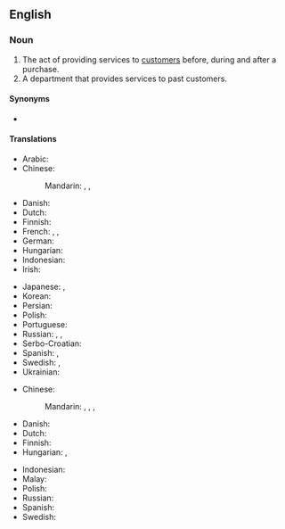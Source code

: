 ==English==
{{wikipedia}}

===Noun===
{{en-noun|-}}

# The act of providing services to [[customer]]s before, during and after a purchase.
# A department that provides services to past customers.

====Synonyms====
* {{l|en|client service}}

====Translations====
{{trans-top|act of providing services}}
* Arabic: {{t|ar|خِدْمَة اَلْعُمَلَاء|f|tr=ḵidmat al-ʿumalāʾ}}
* Chinese:
*: Mandarin: {{t|cmn|顧客服務|sc=Hani}}, {{t|cmn|顾客服务|tr=gùkè fúwù|sc=Hani}}, {{t+|cmn|客服|tr=kèfú}}
* Danish: {{t|da|kundeservice|c}}
* Dutch: {{t+|nl|klantenservice|m|f}}
* Finnish: {{t+|fi|asiakaspalvelu}}
* French: {{t|fr|service client|m}}, {{t+|fr|service clientèle|m}}, {{t|fr|service à la clientèle|m}}
* German: {{t+|de|Kundendienst|m}}
* Hungarian: {{t|hu|ügyfélszolgálat}}
* Indonesian: {{t|id|pelayanan pelanggan}}
* Irish: {{t|ga|seirbhís chustaiméirí|f}}
{{trans-mid}}
* Japanese: {{t|ja|顧客サービス|tr=kokyaku sābisu|sc=Jpan}}, {{qualifier|after service}} {{t|ja|アフターサービス|tr=afutāsābisu|sc=Jpan}}
* Korean: {{t|ko|고객 서비스|sc=Kore}}
* Persian: {{t-needed|fa}}
* Polish: {{t|pl|obsługa klientów|f}}
* Portuguese: {{t|pt|[[serviço]] [[de]] [[atendimento]] [[ao]] [[cliente]]|m}}
* Russian: {{t|ru|обслу́живание клие́нтов|n}}, {{t|ru|слу́жба рабо́ты с покупа́телями|f}}, {{t+|ru|се́рвис|m|tr=sɛ́rvis}}
* Serbo-Croatian: {{t|sh|služba za korisnike|f}}
* Spanish: {{t|es|servicio de atención al cliente|m}}, {{t|es|servicio al cliente|m}}
* Swedish: {{t+|sv|kundtjänst|c}}, {{t|sv|kundservice|c}}
* Ukrainian: {{t-needed|uk}}
{{trans-bottom}}

{{trans-top|department}}
* Chinese:
*: Mandarin: {{t|cmn|[[顧客服務]][[部]]|sc=Hani}}, {{t|cmn|[[顾客服务]][[部]]|tr=gùkè fúwùbù|sc=Hani}}, {{t|cmn|[[客服]][[部]]|sc=Hani}}, {{t|cmn|[[客服]][[部]]|tr=kèfúbù|sc=Hani}}
* Danish: {{t|da|kundeservice|c}}
* Dutch: {{t+|nl|klantenservice|m|f}}
* Finnish: {{t+|fi|asiakaspalvelu}}
* Hungarian: {{t|hu|ügyfélszolgálat}}, {{t+|hu|vevőszolgálat}}
{{trans-mid}}
* Indonesian: {{t|id|pelayanan pelanggan}}
* Malay: {{t|ms|perkhidmatan pelanggan}}
* Polish: {{t|pl|obsługa klienta|f}}
* Russian: {{t-needed|ru}}
* Spanish: {{t-needed|es}}
* Swedish: {{t+|sv|kundtjänst|c}}
{{trans-bottom}}